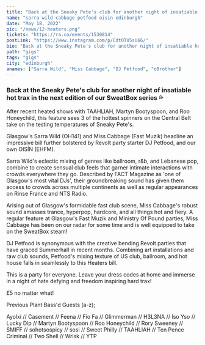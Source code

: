 ---
title: "Back at the Sneaky Pete's club for another night of insatiable hot trax"
name: "sarra wild cabbage petfood oisin edinburgh"
date: "May 18, 2022"
pic: "/news/12-heaters.png"
tickets: "https://ra.co/events/1530814"
postLink: "https://www.instagram.com/p/CdtOTU5sU66/"
bio: "Back at the Sneaky Pete's club for another night of insatiable hot trax in the next edition of our SweatBox series 💦"
path: "gigs"
tags: "gigs"
city: "edinburgh"
anames: ["Sarra Wild", "Miss Cabbage", "DJ Petfood", "oBrother"]
---

### Back at the Sneaky Pete's club for another night of insatiable hot trax in the next edition of our SweatBox series 💦

After recent heated shows with TAAHLIAH, Martyn Bootyspoon, and Roo Honeychild, this feature sees 3 of the hottest spinners on the Central Belt take on the testing temperatures of Sneaky Pete's.

Glasgow's Sarra Wild (OH141) and Miss Cabbage (Fast Muzik) headline an impressive bill further bolstered by Revolt party starter DJ Petfood, and our own OISÍN (EHFM).

Sarra Wild's eclectic mixing of genres like ballroom, r&b, and Lebanese pop, combine to create sensual club feels that garner intimate interactions with crowds everywhere they go. Described by FACT Magazine as 'one of Glasgow's most vital DJs', their groundbreaking sound has given them access to crowds across multiple continents as well as regular appearances on Rinse France and NTS Radio.

Arising out of Glasgow's formidable fast club scene, Miss Cabbage's robust sound amasses trance, hyperpop, hardcore, and all things hot and fiery. A regular feature at Glasgow's Fast Muzik and Ministry Of Pound parties, Miss Cabbage has been on our radar for some time and is well equipped to take on the SweatBox steam!

DJ Petfood is synonymous with the creative bending Revolt parties that have graced Summerhall in recent months. Combining art installations and raw club sounds, Petfood's mixing texture of US club, ballroom, and hot house falls in seamlessly to this Heaters bill.

This is a party for everyone. Leave your dress codes at home and immerse in a night of hate defying and freedom inspiring hard trax!

£5 no matter what!

Previous Plant Bass'd Guests (a-z);

Ayolxi // Casement // Feena // Fio Fa // Glimmerman // H3L3NA // Iso Yso // Lucky Dip // Martyn Bootyspoon // Roo Honeychild // Rory Sweeney // SMIFF // sohotsospicy // sosi // Sweet Philly // TAAHLIAH // Ten Pence Criminal // Two Shell // Wrisk // YTP
